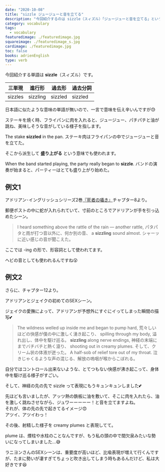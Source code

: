 ```yaml
---
date: "2020-10-08"
title: "sizzle ジュージューと音を立てる"
description: "今回紹介するのは sizzle（スィズル）「ジュージューと音を立てる」という意味の動詞です。例文は、アドリアン･イングリッシュシリーズ2巻『死者の囁き』より"
category: vocabulary
tags:
  - vocabulary
featuredimage: ./featuredimage.jpg
squareimage: ./featuredimage_s.jpg
cardimage: ./featuredimage.jpg
toc: false
books: adrienEnglish
type: verb
---
```



今回紹介する単語は __sizzle__（スィズル）です。

|三単現|進行形|過去形|過去分詞|
|---|---|---|---|
|sizzles|sizzling|sizzled|sizzled|

日本語に似たような意味の単語が無いので、一言で意味を伝え辛いんですが😓

ステーキを焼く時、フライパンに肉を入れると、ジュージュー、パチパチと油が跳ね、美味しそうな音がしている様子を指します。

<div class="example">
The stake <strong>sizzled</strong> in the pan.
<span>ステーキ肉はフライパンの中でジュージューと音を立てた。</span>
</div>

そこから派生して __盛り上がる__ という意味でも使われます。

<div class="example">
When the band started playing, the party really began to <strong>sizzle</strong>.
<span>バンドの演奏が始まると、パーティーはとても盛り上がり始めた。</span>
</div>

## 例文1

アドリアン･イングリッシュシリーズ2巻[『死者の囁き』](/mm-romance/a-dangerous-thing/)チャプター8より。

郵便ポストの中に蛇が入れられていて、寸前のところでアドリアンが手を引っ込めたシーン。

<Blockquote book srcBook="dangerousThing" lang="en" chapter="8">
I heard something above the rattle of the rain — another rattle,
<span>パタパタと雨が打つ音以外に、何か別の音、</span>
a <strong>sizzling</strong> sound almost.
<span>シャーッに近い感じの音が聞こえた。</span>
</Blockquote>

ここでは -ing の形で、形容詞として使われてます。

ヘビの音としても使われるんですね😲

## 例文2

さらに、チャプター12より。

アドリアンとジェイクの初めてのSEXシーン。

ジェイクの愛撫によって、アドリアンが予想外にすぐにイってしまった瞬間の描写💕

<Blockquote book srcBook="dangerousThing" lang="en" chapter="12">
The wildness welled up inside me and began to pump hard,
<span>荒々しいほどの快感が僕の中に激しく湧き起こり、</span>
spilling through my body,
<span>溢れ出し、体中を駆け巡る。</span>
<strong>sizzling</strong> along nerve endings,
<span>神経の末端にまでバチバチと熱く滾り、</span>
shooting out in creamy plumes.
<span>そして、クリーム状の体液が迸った。</span>
A half-sob of relief tore out of my throat.
<span>泣きじゃくるような声の混じる、解放の嗚咽が喉からこぼれる。</span>
</Blockquote>

自分ではコントロール出来ないような、とてつもない快感が沸き起こって、身体中を駆け巡る様子がすごい。

そして、神経の先の先で sizzle って表現にもうキュンキュンしました💕

先ほども言いましたが、アッツ熱の鉄板に油を敷いて、そこに肉を入れたら、油を激しく跳ねさせながら、ジュワーーーーー！と音を立てますよね。  
それが、体の先の先で起きてるイメージ😍  
アツイ、アツイわっ！

その後、射精した様子を creamy plumes と表現してて。

plume は、煙柱や水柱のことなんですが、もう私の頭の中で間欠泉みたいな勢いになってしまいました…😅

ラニヨンさんのSEXシーンは、重要度が高いほど、比喩表現が増えて行くんですが、たまに勢いが凄すぎてちょっと吹き出してしまう時もあるんだけど、私は大好きです😆

<VocabularyFooter book="dangerousThing" />
